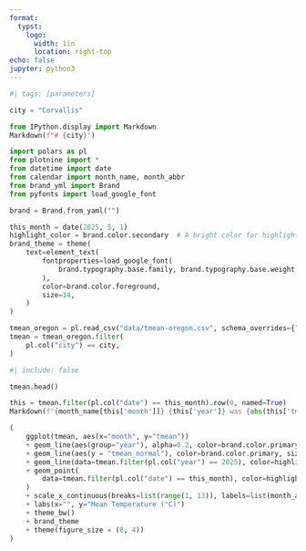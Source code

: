 ```yaml
---
format: 
  typst:
    logo:
      width: 1in
      location: right-top
echo: false
jupyter: python3
---
```


```python
#| tags: [parameters]

city = "Corvallis"
```

```python
from IPython.display import Markdown
Markdown(f"# {city}")
```

```python
import polars as pl
from plotnine import *
from datetime import date
from calendar import month_name, month_abbr
from brand_yml import Brand
from pyfonts import load_google_font
```

```python
brand = Brand.from_yaml("")
```

```python
this_month = date(2025, 5, 1)
highlight_color = brand.color.secondary  # A bright color for highlighting
brand_theme = theme(
    text=element_text(
        fontproperties=load_google_font(
            brand.typography.base.family, brand.typography.base.weight
        ),
        color=brand.color.foreground,
        size=14,
    )
)
```

```python
tmean_oregon = pl.read_csv("data/tmean-oregon.csv", schema_overrides={"date": pl.Date})
tmean = tmean_oregon.filter(
    pl.col("city") == city,
)
```

```python
#| include: false

tmean.head()
```

```python
this = tmean.filter(pl.col("date") == this_month).row(0, named=True)
Markdown(f"{month_name[this['month']]} {this['year']} was {abs(this['tmean_diff']):.1f}°C {this['tmean_direction']} than usual.")
```

```python
(
    ggplot(tmean, aes(x="month", y="tmean"))
    + geom_line(aes(group="year"), alpha=0.2, color=brand.color.primary)
    + geom_line(aes(y = "tmean_normal"), color=brand.color.primary, size = 1)
    + geom_line(data=tmean.filter(pl.col("year") == 2025), color=highlight_color, size = 1)
    + geom_point(
        data=tmean.filter(pl.col("date") == this_month), color=highlight_color, size = 2
    )
    + scale_x_continuous(breaks=list(range(1, 13)), labels=list(month_abbr[1:]))
    + labs(x="", y="Mean Temperature (°C)")
    + theme_bw() 
    + brand_theme
    + theme(figure_size = (8, 4))
)
```

